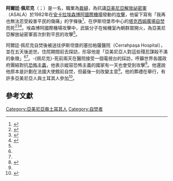 {{Infobox person
| name   = 阿爾廷·佩尼克
| birth_date  = 1921年
| birth_place = 
| death_date  = {{death date and age|1982|8|15|1921}}
| death_place = [[土耳其|土耳其]][[伊斯坦堡|伊斯坦堡]]
| death_cause = [[自焚|自焚]]
| occupation     = [[裁縫|裁縫]]
| spouse         = 
| parents        =
| children       =
}}

'''阿爾廷·佩尼克'''（{{lang-tr|Artin Penik}}；{{bd|1921年||1982年|8月15日}}）是一名{{le|亞美尼亞裔土耳其人|Armenians in Turkey}}，職業為[[裁縫|裁縫]]，為抗議[[亞美尼亞解放祕密軍|亞美尼亞解放祕密軍]]（ASALA）於1982年在[[安卡拉|安卡拉]][[埃森博阿國際機場|埃森博阿國際機場]]發動的[[埃森博阿國際機場攻擊|攻擊]]，他留下寫有「我再也無法忍受殺害平民的傷痛」的字條後<ref name="associatedpress">{{cite news|last=Associated Press|title=Armenian Dies Of Self-inflicted Burns|url=https://news.google.com/newspapers?id=bIZiAAAAIBAJ&sjid=lXcNAAAAIBAJ&pg=1638,1921786&dq|accessdate=1 December 2012|newspaper=Observer-Reporter|date=August 16, 1982|archive-date=2021-01-01|archive-url=https://web.archive.org/web/20210101231850/https://news.google.com/newspapers?id=bIZiAAAAIBAJ&sjid=lXcNAAAAIBAJ&pg=1638%2C1921786&dq=|dead-url=no}}</ref>，在伊斯坦堡市中心的[[塔克西姆廣場|塔克西姆廣場]][[自焚|自焚]]而死<ref name="oran">{{cite web
 |last         = Oran
 |first        = Baskın
 |title        = The Reconstruction of Armenian Identity in Turkey and the Weekly Agos (Interview with Hrant Dink)
 |publisher    = Nouvelles d'Armenie
 |date         = 2006-12-17
 |url          = http://www.armenews.com/article.php3?id_article=27696
 |accessdate   = 2007-02-21
 |archive-url  = https://www.webcitation.org/65aWL26KE?url=http://www.armenews.com/article.php3?id_article=27696
 |archive-date = 2012-02-20
}}</ref><ref name="RoT">{{cite web|title=Armenian Issue, Allegations-Facts, Chronology |publisher=Ministry of Culture and Tourism, Republic of Turkey |url=http://goturkey.kulturturizm.gov.tr/BelgeGoster.aspx?17A16AE30572D313A781CAA92714FCE0A3216081A23BEF0D |accessdate=2007-02-21 }}{{dead link|date=July 2017 |bot=InternetArchiveBot |fix-attempted=yes }}</ref><ref name="turkishjournal">{{cite web|title=He was an Armenian: Artin Penik|publisher=Turkish Journal|url=http://www.turkishjournal.com/i.php?newsid=361|accessdate=2007-02-21| archiveurl= https://web.archive.org/web/20070305044323/http://www.turkishjournal.com/i.php?newsid=361| archivedate= 5 March 2007 }}</ref>。埃森博阿國際機場攻擊中，武裝分子在候機室內朝群眾開火，為亞美尼亞解放祕密軍首次針對平民的攻擊<ref name="RoT"/>。

阿爾廷·佩尼克自焚後被送往伊斯坦堡的塞拉帕薩醫院（Cerrahpaşa Hospital），並在五天後逝世。住院期間{{le|君士坦丁堡亞美尼亞宗主教|Armenian Patriarchate of Constantinople}}{{tsl|en|Shenork I Kaloustian of Constantinople|Shenork I Kaloustian}}前去探訪，形容他是「亞美尼亞人對這些殘忍謀殺不滿的象徵」<ref name="turkishjournal"/><ref name="associatedpress"/>。-{佩尼克}-死前兩天在醫院接受一個電視台的採訪，呼籲世界各國政府團結對抗[[恐怖主義|恐怖主義]]，他表示縱容恐怖主義的國家有一天也會受到攻擊<ref name="video">{{cite video
 | people = Artin Penik
 | title = (Graphic) TV interview with Artin Penik in hospital (Turkish with English subtitles)
 | url = https://www.youtube.com/watch?v=uh2f2qsc5Yg
 | medium = TV interview
 | publisher = 
 | location = [[Istanbul|Istanbul]], Turkey
 | date = 1982-08-13
 | access-date = 2021-01-01
 | archive-date = 2021-02-11
 | archive-url = https://web.archive.org/web/20210211132123/http://www.youtube.com/watch?v=uh2f2qsc5Yg
 | dead-url = no
 }}</ref>。他還說他原本是計劃在法國大使館前自焚，但最後一刻改變主意<ref name="video"/>。他的葬禮在{{le|伊斯坦堡聖母教堂|Surp Asdvadzadzin Patriarchal Church}}舉行，有許多亞美尼亞人與土耳其人參加<ref name="yervantozuzun">
{{cite news
 | last =Özuzun
 | first =Yervant
 | title =Ulusal Ötekilerden Küresel Ötekilere
 | publisher =Hye-Tert
 | date =2001-10-11
 | url =http://www.hyetert.com/yazi3.asp?s=0&AltYazi=Makaleler%20\%3E%20Genel&Id=64&DilId=1
 | accessdate =2007-02-21
 | language =tr
 | archive-url =https://web.archive.org/web/20160303213233/http://www.hyetert.com/yazi3.asp?s=0&AltYazi=Makaleler%20%5C%3E%20Genel&Id=64&DilId=1
 | archive-date =2016-03-03
 }}
</ref>。

==參考文獻==
{{Reflist|2}}
{{Authority control}}
[[Category:亞美尼亞裔土耳其人|Category:亞美尼亞裔土耳其人]]
[[Category:自焚者|Category:自焚者]]
